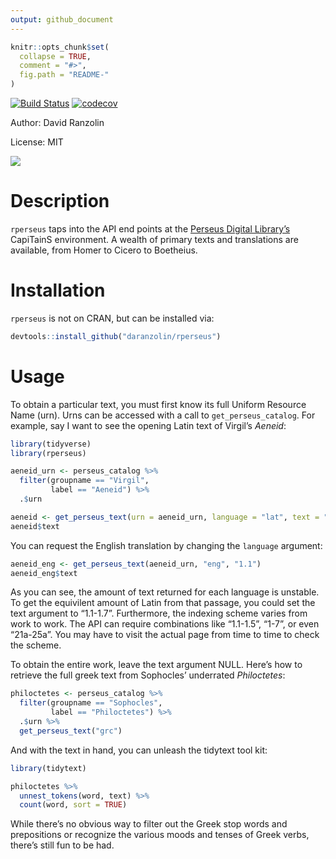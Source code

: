 ```yaml
---
output: github_document
---
```


<!-- README.md is generated from README.Rmd. Please edit that file -->

```r
knitr::opts_chunk$set(
  collapse = TRUE,
  comment = "#>",
  fig.path = "README-"
)
```

[![Build Status](https://travis-ci.org/daranzolin/rperseus.svg?branch=master)](https://travis-ci.org/daranzolin/rperseus)
[![codecov](https://codecov.io/gh/daranzolin/rperseus/branch/master/graph/badge.svg)](https://codecov.io/gh/daranzolin/rperseus)


Author: David Ranzolin

License: MIT

![](http://www.infobiblio.es/wp-content/uploads/2015/06/perseus-logo.png)

# Description

`rperseus` taps into the API end points at the [Perseus Digital Library's](http://www.perseus.tufts.edu/hopper/) CapiTainS environment. A wealth of primary texts and translations are available, from Homer to Cicero to Boetheius. 

# Installation

`rperseus` is not on CRAN, but can be installed via:

```r
devtools::install_github("daranzolin/rperseus")
```

# Usage

To obtain a particular text, you must first know its full Uniform Resource Name (urn). Urns can be accessed with a call to `get_perseus_catalog`. For example, say I want to see the opening Latin text of Virgil's *Aeneid*:

```r
library(tidyverse)
library(rperseus)

aeneid_urn <- perseus_catalog %>% 
  filter(groupname == "Virgil",
         label == "Aeneid") %>% 
  .$urn

aeneid <- get_perseus_text(urn = aeneid_urn, language = "lat", text = "1.1")
aeneid$text
```

You can request the English translation by changing the `language` argument:

```r
aeneid_eng <- get_perseus_text(aeneid_urn, "eng", "1.1")
aeneid_eng$text
```

As you can see, the amount of text returned for each language is unstable. To get the equivilent amount of Latin from that passage, you could set the text argument to "1.1-1.7". Furthermore, the indexing scheme varies from work to work. The API can require combinations like "1.1-1.5", "1-7", or even "21a-25a". You may have to visit the actual page from time to time to check the scheme.

To obtain the entire work, leave the text argument NULL. Here's how to retrieve the full greek text from Sophocles' underrated *Philoctetes*:

```r
philoctetes <- perseus_catalog %>% 
  filter(groupname == "Sophocles",
         label == "Philoctetes") %>% 
  .$urn %>%
  get_perseus_text("grc")
```

And with the text in hand, you can unleash the tidytext tool kit:

```r
library(tidytext)

philoctetes %>% 
  unnest_tokens(word, text) %>% 
  count(word, sort = TRUE)
```

While there's no obvious way to filter out the Greek stop words and prepositions or recognize the various moods and tenses of Greek verbs, there's still fun to be had.

